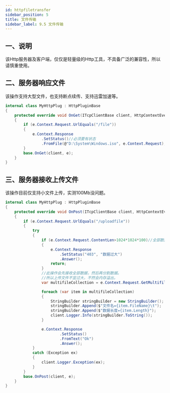 ```yaml
---
id: httpfiletransfer
sidebar_position: 5
title: 文件传输
sidebar_label: 9.5 文件传输
---
```


<a name="RxiBh"></a>

## 一、说明

该Http服务器及客户端，仅仅是轻量级的Http工具，不具备广泛的兼容性，所以请慎重使用。

<a name="XDabX"></a>

## 二、服务器响应文件

该操作支持大型文件，也支持断点续传、支持迅雷加速等。

```csharp
internal class MyHttpPlug : HttpPluginBase
{
    protected override void OnGet(ITcpClientBase client, HttpContextEventArgs e)
    {
        if (e.Context.Request.UrlEquals("/file"))
        {
            e.Context.Response
                .SetStatus()//必须要有状态
                .FromFile(@"D:\System\Windows.iso", e.Context.Request);//直接回应文件。
        }
        base.OnGet(client, e);
    }
}

```

<a name="MZXQK"></a>

## 三、服务器接收上传文件

该操作目前仅支持小文件上传，实测100Mb没问题。

```csharp
internal class MyHttpPlug : HttpPluginBase
{
    protected override void OnPost(ITcpClientBase client, HttpContextEventArgs e)
    {
        if (e.Context.Request.UrlEquals("/uploadfile"))
        {
            try
            {
                if (e.Context.Request.ContentLen>1024*1024*100)//全部数据体超过100Mb则直接拒绝接收。
                {
                    e.Context.Response
                        .SetStatus("403", "数据过大")
                        .Answer();
                    return;
                }
                //此操作会先接收全部数据，然后再分割数据。
                //所以上传文件不宜过大，不然会内存溢出。
                var multifileCollection = e.Context.Request.GetMultifileCollection();

                foreach (var item in multifileCollection)
                {
                    StringBuilder stringBuilder = new StringBuilder();
                    stringBuilder.Append($"文件名={item.FileName}\t");
                    stringBuilder.Append($"数据长度={item.Length}");
                    client.Logger.Info(stringBuilder.ToString());
                }

                e.Context.Response
                        .SetStatus()
                        .FromText("Ok")
                        .Answer();
            }
            catch (Exception ex)
            {
                client.Logger.Exception(ex);
            }
        }
        base.OnPost(client, e);
    }
}

```
